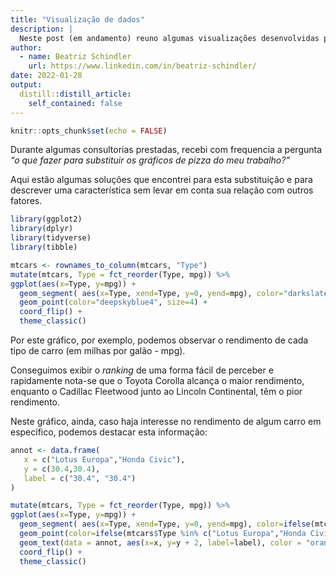 ```yaml
---
title: "Visualização de dados"
description: |
  Neste post (em andamento) reuno algumas visualizações desenvolvidas para descrever dados simples.
author:
  - name: Beatriz Schindler
    url: https://www.linkedin.com/in/beatriz-schindler/
date: 2022-01-28
output:
  distill::distill_article:
    self_contained: false
---
```



```r
knitr::opts_chunk$set(echo = FALSE)
```

Durante algumas consultorias prestadas, recebi com frequencia a pergunta *"o que fazer para substituir os gráficos de pizza do meu trabalho?"* 

Aqui estão algumas soluções que encontrei para esta substituição e para descrever uma característica sem levar em conta sua relação com outros fatores. 

```r
library(ggplot2)
library(dplyr)
library(tidyverse)
library(tibble)
```

```r
mtcars <- rownames_to_column(mtcars, "Type")
mutate(mtcars, Type = fct_reorder(Type, mpg)) %>% 
ggplot(aes(x=Type, y=mpg)) +
  geom_segment( aes(x=Type, xend=Type, y=0, yend=mpg), color="darkslategray") +
  geom_point(color="deepskyblue4", size=4) +
  coord_flip() +
  theme_classic() 
```

Por este gráfico, por exemplo, podemos observar o rendimento de cada tipo de carro (em milhas por galão - mpg). 

Conseguimos exibir o *ranking* de uma forma fácil de perceber e rapidamente nota-se que o Toyota Corolla alcança o maior rendimento, enquanto o Cadillac Fleetwood junto ao Lincoln Continental, têm o pior rendimento. 

Neste gráfico, ainda, caso haja interesse no rendimento de algum carro em específico, podemos destacar esta informação:

```r
annot <- data.frame(
   x = c("Lotus Europa","Honda Civic"),
   y = c(30.4,30.4),
   label = c("30.4", "30.4")
)

mutate(mtcars, Type = fct_reorder(Type, mpg)) %>% 
ggplot(aes(x=Type, y=mpg)) +
  geom_segment( aes(x=Type, xend=Type, y=0, yend=mpg), color=ifelse(mtcars$Type %in% c("Lotus Europa","Honda Civic"), "orange", "darkslategray"), size=ifelse(mtcars$Type %in% c("Lotus Europa","Honda Civic"), 1, 0.5)) +
  geom_point(color=ifelse(mtcars$Type %in% c("Lotus Europa","Honda Civic"), "orange", "deepskyblue4"), size=ifelse(mtcars$Type %in% c("Lotus Europa","Honda Civic"), 4.5, 3.3)) + 
  geom_text(data = annot, aes(x=x, y=y + 2, label=label), color = "orange", size = 3.3) +
  coord_flip() +
  theme_classic() 

```

